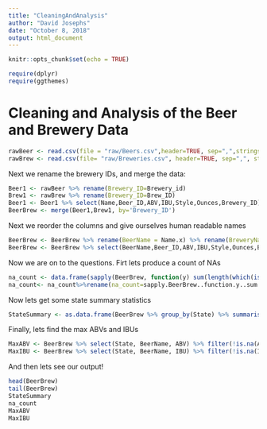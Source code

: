 ```yaml
---
title: "CleaningAndAnalysis"
author: "David Josephs"
date: "October 8, 2018"
output: html_document
---
```


```r
knitr::opts_chunk$set(echo = TRUE)
```
```r
require(dplyr)
require(ggthemes)
```
# Cleaning and Analysis of the Beer and Brewery Data

```r
rawBeer <- read.csv(file = "raw/Beers.csv",header=TRUE, sep=",",stringsAsFactors=FALSE)
rawBrew <- read.csv(file= "raw/Breweries.csv", header=TRUE, sep=",", stringsAsFactors=FALSE)
```

Next we rename  the brewery IDs, and merge the data:

```r
Beer1 <- rawBeer %>% rename(Brewery_ID=Brewery_id)
Brew1 <- rawBrew %>% rename(Brewery_ID=Brew_ID)
Beer1 <- Beer1 %>% select(Name,Beer_ID,ABV,IBU,Style,Ounces,Brewery_ID)
BeerBrew <- merge(Beer1,Brew1, by='Brewery_ID')
```

Next we reorder the columns and give ourselves human readable names

```r
BeerBrew <- BeerBrew %>% rename(BeerName = Name.x) %>% rename(BreweryName = Name.y)
BeerBrew <- BeerBrew %>% select(BeerName,Beer_ID,ABV,IBU,Style,Ounces,BreweryName,Brewery_ID,City,State)
```

Now we are on to the questions. Firt lets produce a count of NAs

```r
na_count <- data.frame(sapply(BeerBrew, function(y) sum(length(which(is.na(y))))))
na_count<- na_count%>%rename(na_count=sapply.BeerBrew..function.y..sum.length.which.is.na.y.....)
```

Now lets get some state summary statistics

```r
StateSummary <- as.data.frame(BeerBrew %>% group_by(State) %>% summarise(medianABV = median(ABV, na.rm=TRUE),medianIBU = median(IBU, na.rm=TRUE),NumBreweries = n_distinct(Brewery_ID)))

```

Finally, lets find the max ABVs and IBUs

```r
MaxABV <- BeerBrew %>% select(State, BeerName, ABV) %>% filter(!is.na(ABV)) %>% arrange(desc(ABV)) %>% slice(1)
MaxIBU <- BeerBrew %>% select(State, BeerName, IBU) %>% filter(!is.na(IBU)) %>% arrange(desc(IBU)) %>% slice(1)
```

And then lets see our output!

```r
head(BeerBrew)
tail(BeerBrew)
StateSummary
na_count
MaxABV
MaxIBU
```


